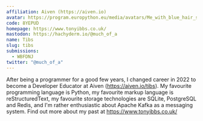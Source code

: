 ```yaml
---
affiliation: Aiven (https://aiven.io)
avatar: https://program.europython.eu/media/avatars/Me_with_blue_hair_square_small_4jcogEt.jpg
code: 8YEPUD
homepage: https://www.tonyibbs.co.uk/
mastodon: https://hachyderm.io/@much_of_a
name: Tibs
slug: tibs
submissions:
  - WBFDNJ
twitter: "@much_of_a"
---
```


After being a programmer for a good few years, I changed career in 2022 to
become a Developer Educator at Aiven (https://aiven.io/tibs). My favourite
programming language is Python, my favourite markup language is
reStructuredText, my favourite storage technologies are SQLite, PostgreSQL and
Redis, and I'm rather enthusiastic about Apache Kafka as a messaging system.
Find out more about my past at https://www.tonyibbs.co.uk/
